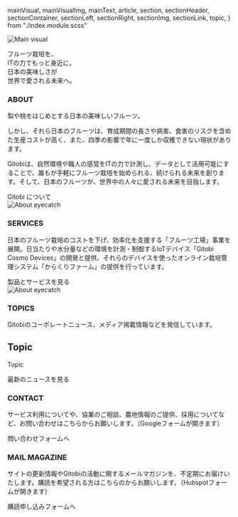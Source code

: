 

  mainVisual,
  mainVisualImg,
  mainText,
  article,
  section,
  sectionHeader,
  sectionContainer,
  sectionLeft,
  sectionRight,
  sectionImg,
  sectionLink,
  topic,
} from "./index.module.scss"

<section className={mainVisual}>
  <img className={mainVisualImg} src={mainVisualImage} alt="Main visual" />
  <p className={mainText}>
    フルーツ栽培を、<br />
    ITの力でもっと身近に。<br />
    日本の美味しさが<br />
    世界で愛される未来へ。
  </p>
</section>

<article className={article}>

  <section className={section}>
    <h1 className={sectionHeader}>ABOUT</h1>
    <div className={sectionContainer}>
      <div className={sectionLeft}>
        <p>梨や桃をはじめとする日本の美味しいフルーツ。</p>
        <p>しかし、それら日本のフルーツは、育成期間の長さや病害、食害のリスクを含めた生産コストが高く、また、四季の影響で年に一度しか収穫できない現状があります。</p>
        <p>Gitobiは、自然環境や職人の感覚をITの力で計測し、データとして活用可能にすることで、誰もが手軽にフルーツ栽培を始められる、続けられる未来を創ります。そして、日本のフルーツが、世界中の人々に愛される未来を目指します。</p>
        <Link className={sectionLink} to="/">Gitobi について</Link>
      </div>
      <div className={sectionRight}>
        <img className={sectionImg} src={aboutEyecatchImage} alt="About eyecatch" />
      </div>
    </div>
  </section>

  <section className={section}>
    <h1 className={sectionHeader}>SERVICES</h1>
    <div className={sectionContainer}>
      <div className={sectionLeft}>
        <p>日本のフルーツ栽培のコストを下げ、効率化を支援する「フルーツ工場」事業を展開。日当たりや水分量などの環境を計測・制御するIoTデバイス「Gitobi Cosmo Devices」の開発と提供、それらのデバイスを使ったオンライン栽培管理システム「からくりファーム」の提供を行っています。</p>
        <Link className={sectionLink} to="/">製品とサービスを見る</Link>
      </div>
      <div className={sectionRight}>
        <img className={sectionImg} src={servicesEyecatchImage} alt="About eyecatch" />
      </div>
    </div>
  </section>

  <section className={section}>
    <h1 className={sectionHeader}>TOPICS</h1>
    <p>Gitobiのコーポレートニュース、メディア掲載情報などを発信しています。</p>
    <div className={sectionContainer}>
      <div className={topic}>
        <h2>Topic</h2>
        <p>Topic</p>
      </div>
    </div>
    <Link className={sectionLink} to="/">最新のニュースを見る</Link>
  </section>

  <section className={section}>
    <h1 className={sectionHeader}>CONTACT</h1>
    <p>サービス利用についてや、協業のご相談、農地情報のご提供、採用についてなど、お問い合わせはこちらからお願いします。（Googleフォームが開きます）</p>
    <Link className={sectionLink} to="https://goo.gl/forms/UwYGr6VurI">問い合わせフォームへ</Link>
  </section>

  <section className={section}>
    <h1 className={sectionHeader}>MAIL MAGAZINE</h1>
    <p>サイトの更新情報やGitobiの活動に関するメールマガジンを、不定期にお届けいたします。購読を希望される方はこちらのからお願いします。（Hubspotフォームが開きます）</p>
    <Link className={sectionLink} to="https://share.hsforms.com/1Bfj7ONcPRBK9bkAeEj3ySw2cwg3">購読申し込みフォームへ</Link>
  </section>

</article>
